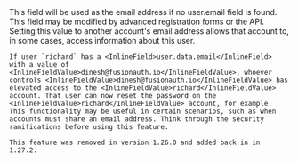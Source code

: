 
  <APIField name="user.data.email" type="String" optional>
    This field will be used as the email address if no <InlineField>user.email</InlineField> field is found. This field may be modified by advanced registration forms or the API. Setting this value to another account's email address allows that account to, in some cases, access information about this user. 

    If user `richard` has a <InlineField>user.data.email</InlineField> with a value of <InlineFieldValue>dinesh@fusionauth.io</InlineFieldValue>, whoever controls <InlineFieldValue>dinesh@fusionauth.io</InlineFieldValue> has elevated access to the <InlineFieldValue>richard</InlineFieldValue> account. That user can now reset the password on the <InlineFieldValue>richard</InlineFieldValue> account, for example. This functionality may be useful in certain scenarios, such as when accounts must share an email address. Think through the security ramifications before using this feature.

    This feature was removed in version 1.26.0 and added back in in 1.27.2.
  </APIField>
